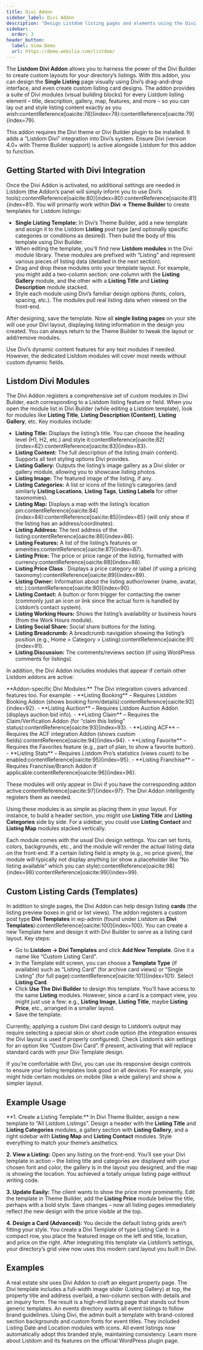 ```yaml
---
title: Divi Addon
sidebar_label: Divi Addon
description: "Design Listdom listing pages and elements using the Divi Builder – create custom templates for single listings and more."
sidebar:
  order: 3
header_button:
  label: View Demo
  url: https://demo.webilia.com/listdom/
---
```



<HeaderButton />

The **Listdom Divi Addon** allows you to harness the power of the Divi Builder to create custom layouts for your directory’s listings. With this addon, you can design the **Single Listing** page visually using Divi’s drag-and-drop interface, and even create custom listing card designs. The addon provides a suite of Divi modules (visual building blocks) for every Listdom listing element – title, description, gallery, map, features, and more – so you can lay out and style listing content exactly as you wish:contentReference[oaicite:78]{index=78}:contentReference[oaicite:79]{index=79}.

<Aside type="note">
This addon requires the Divi theme or Divi Builder plugin to be installed. It adds a “Listdom Divi” integration into Divi’s system. Ensure Divi (version 4.0+ with Theme Builder support) is active alongside Listdom for this addon to function.
</Aside>

## Getting Started with Divi Integration

Once the Divi Addon is activated, no additional settings are needed in Listdom (the Addon’s panel will simply inform you to use Divi’s tools):contentReference[oaicite:80]{index=80}:contentReference[oaicite:81]{index=81}. You will primarily work within **Divi → Theme Builder** to create templates for Listdom listings:

- **Single Listing Template:** In Divi’s Theme Builder, add a new template and assign it to the Listdom **Listing** post type (and optionally specific categories or conditions as desired). Then build the body of this template using Divi Builder.
- When editing the template, you’ll find new **Listdom modules** in the Divi module library. These modules are prefixed with “Listing” and represent various pieces of listing data (detailed in the next section).
- Drag and drop these modules onto your template layout. For example, you might add a two-column section: one column with the **Listing Gallery** module, and the other with a **Listing Title** and **Listing Description** module stacked.
- Style each module using Divi’s familiar design options (fonts, colors, spacing, etc.). The modules pull real listing data when viewed on the front-end.

After designing, save the template. Now all **single listing pages** on your site will use your Divi layout, displaying listing information in the design you created. You can always return to the Theme Builder to tweak the layout or add/remove modules.

<Aside type="tip">
Use Divi’s dynamic content features for any text modules if needed. However, the dedicated Listdom modules will cover most needs without custom dynamic fields.
</Aside>

## Listdom Divi Modules

The Divi Addon registers a comprehensive set of custom modules in Divi Builder, each corresponding to a Listdom listing feature or field. When you open the module list in Divi Builder (while editing a Listdom template), look for modules like **Listing Title**, **Listing Description (Content)**, **Listing Gallery**, etc. Key modules include:

- **Listing Title:** Displays the listing’s title. You can choose the heading level (H1, H2, etc.) and style it:contentReference[oaicite:82]{index=82}:contentReference[oaicite:83]{index=83}.
- **Listing Content:** The full description of the listing (main content). Supports all text styling options Divi provides.
- **Listing Gallery:** Outputs the listing’s image gallery as a Divi slider or gallery module, allowing you to showcase listing photos.
- **Listing Image:** The featured image of the listing, if any.
- **Listing Categories:** A list or icons of the listing’s categories (and similarly **Listing Locations**, **Listing Tags**, **Listing Labels** for other taxonomies).
- **Listing Map:** Displays a map with the listing’s location pin:contentReference[oaicite:84]{index=84}:contentReference[oaicite:85]{index=85} (will only show if the listing has an address/coordinates).
- **Listing Address:** The text address of the listing:contentReference[oaicite:86]{index=86}.
- **Listing Features:** A list of the listing’s features or amenities:contentReference[oaicite:87]{index=87}.
- **Listing Price:** The price or price range of the listing, formatted with currency:contentReference[oaicite:88]{index=88}.
- **Listing Price Class** <Badge text="Pro" />: Displays a price category or label (if using a pricing taxonomy):contentReference[oaicite:89]{index=89}.
- **Listing Owner:** Information about the listing author/owner (name, avatar, etc.):contentReference[oaicite:90]{index=90}.
- **Listing Contact:** A button or form trigger for contacting the owner (commonly just an icon or link since the actual form is handled by Listdom’s contact system).
- **Listing Working Hours:** Shows the listing’s availability or business hours (from the Work Hours module).
- **Listing Social Share:** Social share buttons for the listing.
- **Listing Breadcrumb:** A breadcrumb navigation showing the listing’s position (e.g., Home > Category > Listing):contentReference[oaicite:91]{index=91}.
- **Listing Discussion:** The comments/reviews section (if using WordPress comments for listings).

In addition, the Divi Addon includes modules that appear if certain other Listdom addons are active:

<Aside type="note">
**Addon-specific Divi Modules:** The Divi integration covers advanced features too. For example:
- **Listing Booking** – Requires Listdom Booking Addon (shows booking form/details):contentReference[oaicite:92]{index=92}.
- **Listing Auction** – Requires Listdom Auction Addon (displays auction bid info).
- **Listing Claim** – Requires the Claim/Verification Addon (for “claim this listing” status):contentReference[oaicite:93]{index=93}.
- **Listing ACF** – Requires the ACF integration Addon (shows custom fields):contentReference[oaicite:94]{index=94}.
- **Listing Favorite** – Requires the Favorites feature (e.g., part of <Badge text="Pro" /> plan, to show a favorite button).
- **Listing Stats** – Requires Listdom Pro’s statistics (views count) to be enabled:contentReference[oaicite:95]{index=95}.
- **Listing Franchise** – Requires Franchise/Branch Addon if applicable:contentReference[oaicite:96]{index=96}.
  
These modules will only appear in Divi if you have the corresponding addon active:contentReference[oaicite:97]{index=97}. The Divi Addon intelligently registers them as needed.
</Aside>

Using these modules is as simple as placing them in your layout. For instance, to build a header section, you might use **Listing Title** and **Listing Categories** side by side. For a sidebar, you could use **Listing Contact** and **Listing Map** modules stacked vertically.

Each module comes with the usual Divi design settings. You can set fonts, colors, backgrounds, etc., and the module will render the actual listing data on the front-end. If a certain listing field is empty (e.g., no price given), the module will typically not display anything (or show a placeholder like “No listing available” which you can style):contentReference[oaicite:98]{index=98}:contentReference[oaicite:99]{index=99}.

## Custom Listing Cards (Templates)

In addition to single pages, the Divi Addon can help design listing **cards** (the listing preview boxes in grid or list views). The addon registers a custom post type **Divi Templates** in wp-admin (found under Listdom as **Divi Templates**):contentReference[oaicite:100]{index=100}. You can create a new Template here and design it with Divi Builder to serve as a listing card layout. Key steps:

- Go to **Listdom → Divi Templates** and click **Add New Template**. Give it a name like “Custom Listing Card”.
- In the Template edit screen, you can choose a **Template Type** (if available) such as “Listing Card” (for archive card views) or “Single Listing” (for full page):contentReference[oaicite:101]{index=101}. Select **Listing Card**.
- Click **Use The Divi Builder** to design this template. You’ll have access to the same **Listing** modules. However, since a card is a compact view, you might just use a few: e.g., **Listing Image**, **Listing Title**, maybe **Listing Price**, etc., arranged in a smaller layout.
- Save the template.

Currently, applying a custom Divi card design to Listdom’s output may require selecting a special skin or short code option (the integration ensures the Divi layout is used if properly configured). Check Listdom’s skin settings for an option like “Custom Divi Card”. If present, activating that will replace standard cards with your Divi Template design.

<Aside type="tip">
If you’re comfortable with Divi, you can use its responsive design controls to ensure your listing templates look good on all devices. For example, you might hide certain modules on mobile (like a wide gallery) and show a simpler layout.
</Aside>

## Example Usage

<Steps>
**1. Create a Listing Template:** In Divi Theme Builder, assign a new template to “All Listdom Listings”. Design a header with the <strong>Listing Title</strong> and <strong>Listing Categories</strong> modules, a gallery section with <strong>Listing Gallery</strong>, and a right sidebar with <strong>Listing Map</strong> and <strong>Listing Contact</strong> modules. Style everything to match your theme’s aesthetics.

**2. View a Listing:** Open any listing on the front-end. You’ll see your Divi template in action – the listing title and categories are displayed with your chosen font and color, the gallery is in the layout you designed, and the map is showing the location. You achieved a totally unique listing page without writing code.

**3. Update Easily:** The client wants to show the price more prominently. Edit the template in Theme Builder, add the <strong>Listing Price</strong> module below the title, perhaps with a bold style. Save changes – now all listing pages immediately reflect the new design with the price visible at the top.

**4. Design a Card (Advanced):** You decide the default listing grids aren’t fitting your style. You create a Divi Template of type Listing Card: in a compact row, you place the featured image on the left and title, location, and price on the right. After integrating this template via Listdom’s settings, your directory’s grid view now uses this modern card layout you built in Divi.
</Steps>

## Examples

<CardGrid>
  <Card title="Custom Real Estate Listing Page">
    A real estate site uses Divi Addon to craft an elegant property page. The Divi template includes a full-width image slider (Listing Gallery) at top, the property title and address overlaid, a two-column section with details and an inquiry form. The result is a high-end listing page that stands out from generic templates.
  </Card>
  <Card title="Branded Directory Style">
    An events directory wants all event listings to follow brand guidelines. Using Divi, the admin built a template with brand-colored section backgrounds and custom fonts for event titles. They included Listing Date and Location modules with icons. All event listings now automatically adopt this branded style, maintaining consistency.
  </Card>
</CardGrid>

<LinkCard href="https://wordpress.org/plugins/listdom/" title="Listdom on WordPress.org">
  Learn more about Listdom and its features on the official WordPress plugin page.
</LinkCard>
